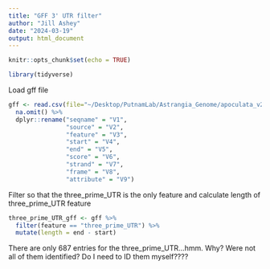 ```yaml
---
title: "GFF 3' UTR filter"
author: "Jill Ashey"
date: "2024-03-19"
output: html_document
---
```


```r
knitr::opts_chunk$set(echo = TRUE)

library(tidyverse)
```

Load gff file 
```r
gff <- read.csv(file="~/Desktop/PutnamLab/Astrangia_Genome/apoculata_v2.0.gff3", header=FALSE, sep="\t") %>%
  na.omit() %>%
  dplyr::rename("seqname" = "V1",
                "source" = "V2",
                "feature" = "V3", 
                "start" = "V4",
                "end" = "V5",
                "score" = "V6",
                "strand" = "V7",
                "frame" = "V8",
                "attribute" = "V9")
```

Filter so that the three_prime_UTR is the only feature and calculate length of three_prime_UTR feature 
```r
three_prime_UTR_gff <- gff %>%
  filter(feature == "three_prime_UTR") %>%
  mutate(length = end - start)
```

There are only 687 entries for the three_prime_UTR...hmm. Why? Were not all of them identified? Do I need to ID them myself????